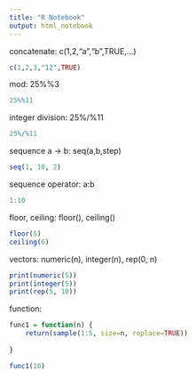 ```yaml
---
title: "R Notebook"
output: html_notebook
---
```


concatenate: c(1,2,"a","b",TRUE,...)
```r
c(1,2,3,"12",TRUE)
```

mod: 25%%3
```r
25%%11
```
integer division: 25%/%11
```r
25%/%11
```
sequence a -> b: seq(a,b,step)
```r
seq(1, 10, 2)
```
sequence operator: a:b
```r
1:10
```
floor, ceiling: floor(), ceiling()
```r
floor(5)
ceiling(6)
```


vectors: numeric(n), integer(n), rep(0, n)
```r
print(numeric(5))
print(integer(5))
print(rep(5, 10))
```

function:
```r
func1 = function(n) {
    return(sample(1:5, size=n, replace=TRUE))
    
}

func1(10)

```






















